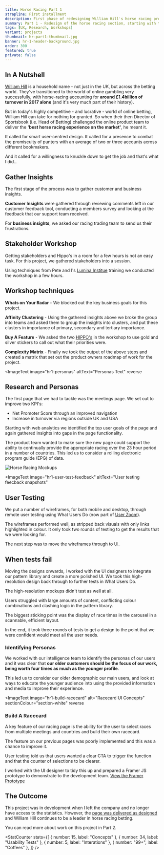 ```yaml
---
title: Horse Racing Part 1
strapline: First installment
description: First phase of redesigning William Hill's horse racing product.
summary: Part 1 - Redesign of the horse racing section, starting with the meetings page.
tags: [UX, Research, Workshops]
variant: projects
thumbnail: hr-part1-thumbnail.jpg
banner: hr-1-header-background.jpg
order: 300
featured: true
private: false
---
```



## In A Nutshell

[William Hill](https://www.williamhill.com "William Hill website") is a household name - not just in the UK, but across the betting world. They've transitioned to the world of online gambling very successfully, with horse-racing accounting for **around £1.4billion of turnover in 2017 alone** (and it's very much part of their history).

But in today's highly competitive - and lucrative - world of online betting, William Hill can take for nothing for granted. So when their then Director of Sportsbook (i.e. Head of Betting) challenged the online product team to deliver the **'best horse racing experience on the market'**, he meant it.

It called for smart user-centred design. It called for a presence to combat the promiscuity of punters with an average of two or three accounts across different bookmakers.

And it called for a willingness to knuckle down to get the job and that's what I did…

<div className="section-white section-spacer child">

<ImageText image="hr1-gather-insights" altText="Gather Insights image">

## Gather Insights

The first stage of the process was to gather customer and business insights.

**Customer Insights** were gathered through reviewing comments left in
our customer feedback tool, conducting a members survey and looking at the
feedback that our support team received.

For **business insights**, we asked our racing trading team to send us
their frustrations.

</ImageText>

<ImageText image="hr1-user-workshop-2" altText="User Workshop snapshots" reverse>

## Stakeholder Workshop

Getting stakeholders and Hippo's in a room for a few hours is not an easy task. For this project, we gathered stakeholders into a session.

Using techniques from Pete and I's [Lumina Institue](https://www.luma-institute.com/ "Lumina Institute Courses") training we conducted the workshop in a few hours.

</ImageText>

<div className="container mx-auto">

## Workshop techniques

**Whats on Your Radar** - We blocked out the key business goals for this
project.

**Affinity Clustering** - Using the gathered insights above we broke the
group into teams and asked them to group the insights into clusters, and put
these clusters in importance of primary, secondary and tertiary importance.

**Buy A Feature** - We asked the two [HIPPO's](<https://www.acronymfinder.com/Highest-Paid-Person%27s-Opinion-(HiPPO).html>) in the workshop to use gold and silver stickers to call out what their priorities were.

**Complexity Matrix** - Finally we took the output of the above steps and created a matrix that set out the product owners roadmap of work for the project.

</div>

<ImageText
  image="hr1-personas"
  altText="Personas Text"
  reverse
>

## Research and Personas

The first page that we had to tackle was the meetings page. We set out to
improve two KPI's:

- Net Promoter Score through an improved navigation
- Increase in turnover via regions outside UK and USA

Starting with web analytics we identified the top user goals of the page and
again gathered insights into gaps in the page functionality.

The product team wanted to make sure the new page could support the ability to
continually provide the appropriate racing over the 23 hour period in a number
of countries. This led us to consider a rolling electronic program guide (EPG)
of data.

</ImageText>

</div>

![Horse Racing Mockups](./hr1-mockups.jpeg)

<div className="section-white section-space child">

<ImageText
image="hr1-user-test-feedback"
altText="User testing feecback snapshots"
>

## User Testing

We put a number of wireframes, for both mobile and desktop, through remote user testing using What Users Do (now part of [User Zoom](https://www.userzoom.com/ "User Zoom Website")).

The wireframes performed well, as stripped back visuals with only links highlighted in colour. It only took two rounds of testing to get the results that we were looking for.

The next step was to move the wireframes through to UI.

</ImageText>

<ImageText image="hr1-user-ui" altText="User testing the UI" reverse>

## When tests fail

Moving the designs onwards, I worked with the UI designers to integrate our pattern library and create a more polished UI. We took this high-resolution design back through to further tests in What Users Do.

The high-resolution mockups didn't test as well at all.

Users struggled with large amounts of content, conflicting colour combinations and clashing logic in the pattern library.

The biggest sticking point was the display of race times in the carousel in a scannable, efficient layout.

In the end, it took three rounds of tests to get a design to the point that we were confident would meet all the user needs.

</ImageText>

</div>

### Identifying Personas

We worked with our intelligence team to identify the personas of our users and
it was clear that **our older customers should be the focus of our work, being
worth four times as much as the younger profile**.

This led us to consider our older demographic our main users, and look at ways to educate the younger audience into using the provided information and media to improve their experience.

<ImageText
image="hr1-build-racecard"
alt="Racecard UI Concepts"
sectionColour="section-white"
reverse
>

### Build A Racecard

A key feature of our racing page is the ability for the user to select races from multiple meetings and countries and build their own racecard.

The feature on our previous pages was poorly implemented and this was a chance to improve it.

User testing told us that users wanted a clear CTA to trigger the function and that the counter of selections to be clearer.

I worked with the UI designer to tidy this up and prepared a Framer JS prototype to demonstrate to the development team. [View the Framer Prototype](https://framer.cloud/oXcok)

</ImageText>

## The Outcome

This project was in development when I left the company and no longer have access
to the statistics. However, the [page was delivered as designed](https://sports.williamhill.com/betting/en-gb/horse-racing/meetings) and William Hill continues to be a leader in horse racing betting.

You can <Link to="../horse-racing-part-2" title="Horse Racing case study part 2">read more about work on this project in Part 2.</Link>

<StatCounter
  stats={[
    { number: 15, label: "Concepts" },
    { number: 34, label: "Usability Tests" },
    { number: 5, label: "Interations" },
    { number: "99+", label: "Coffees" },
  ]}
/>
